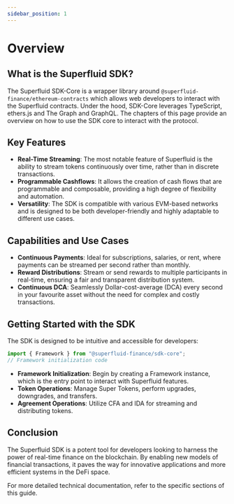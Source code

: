 ```yaml
---
sidebar_position: 1
---
```


# Overview

## What is the Superfluid SDK?

The Superfluid SDK-Core is a wrapper library around `@superfluid-finance/ethereum-contracts` which allows 
web developers to interact with the Superfluid contracts.
Under the hood, SDK-Core leverages TypeScript, ethers.js and The Graph and GraphQL.
The chapters of this page provide an overview on how to use the SDK core to
interact with the protocol.

## Key Features

- **Real-Time Streaming**: The most notable feature of Superfluid is the ability to stream tokens continuously over time, rather than in discrete transactions.
- **Programmable Cashflows**: It allows the creation of cash flows that are programmable and composable, providing a high degree of flexibility and automation.
- **Versatility**: The SDK is compatible with various EVM-based networks and is designed to be both developer-friendly and highly adaptable to different use cases.

## Capabilities and Use Cases

- **Continuous Payments**: Ideal for subscriptions, salaries, or rent, where payments can be streamed per second rather than monthly.
- **Reward Distributions**: Stream or send rewards to multiple participants in real-time, ensuring a fair and transparent distribution system.
- **Continuous DCA**: Seamlessly Dollar-cost-average (DCA) every second in your favourite asset without the need for complex and costly transactions.

## Getting Started with the SDK

The SDK is designed to be intuitive and accessible for developers:

```javascript
import { Framework } from "@superfluid-finance/sdk-core";
// Framework initialization code
```

* **Framework Initialization**: Begin by creating a Framework instance, which is the entry point to interact with Superfluid features.
* **Token Operations**: Manage Super Tokens, perform upgrades, downgrades, and transfers.
* **Agreement Operations**: Utilize CFA and IDA for streaming and distributing tokens.

## Conclusion

The Superfluid SDK is a potent tool for developers looking to harness the power of real-time finance on the blockchain. By enabling new models of financial transactions, it paves the way for innovative applications and more efficient systems in the DeFi space.

For more detailed technical documentation, refer to the specific sections of this guide.